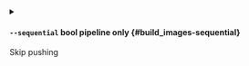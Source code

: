 
<details className="config-field -function" data-expandable="false">
<summary>

#### `--sequential` <span className="config-field-type">bool</span> <span className="config-field-enum"></span> <span className="config-field-default -return"></span> <span className="config-field-required" data-required="false">pipeline only</span>  {#build_images-sequential}

Skip pushing

</summary>



</details>
